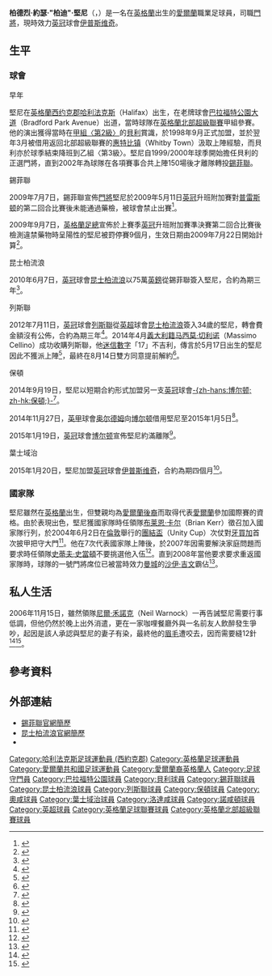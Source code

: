 {{noteTA|G1=足球|G2=FAcup|G3=EPL
|T=zh-hans:帕特里克·肯尼; zh-hk:柏德烈·堅尼;
|1=zh-hans:帕特里克·约瑟夫·"帕迪"·肯尼; zh-hk:柏德烈·約瑟·"柏迪"·堅尼;
|2=zh-hans:帕迪; zh-hk:柏迪;
|3=zh-hans:肯尼; zh-hk:堅尼;
|4=zh-hans:尼尔·沃诺克; zh-hk:尼爾·禾諾克;
|5=zh-hans:貝里; zh-hk:貝利;
|6=zh-hans:沙伊·吉文; zh-hk:沙伊·基雲;
|7=zh-hans:斯迪文·斯汤顿; zh-hk:史提夫·史當頓;
}}
{{Infobox football biography 2
| playername          = 柏迪·堅尼<br />''Paddy Kenny''
| image = 
| caption = 
| fullname            = Patrick Joseph Kenny
| dateofbirth         = {{birth date and age|1978|5|17|df=y}}
| cityofbirth         = [[哈利法克斯_(西約克郡)|哈利法克斯]]
| countryofbirth      = [[英格蘭|英格蘭]]
| height              = {{height|m=1.84}}
| position            = [[門將|門將]]
| currentclub         = [[伊普斯维奇城足球俱乐部|伊普斯维奇]]
| clubnumber          = 35
| youthyears          = 
| youthclubs          = 
| years1              = 1997−1998
| clubs1              = [[巴拉福特公園足球會|巴拉福特公園]]
| caps1               = 42 
| goals1              = 0
| years2              = 1998−2002
| clubs2              = [[貝里足球俱樂部|貝利]]
| caps2               = 133 
| goals2              = 0
| years3              = 1999
| clubs3              = → [[惠特比镇足球會|惠特比镇]]
| caps3               = 8 
| goals3              = 0
| years4              = 2002
| clubs4              = → [[谢菲尔德联足球俱乐部|錫菲聯]]
| caps4               = 12 
| goals4              = 0
| years5              = 2002−2010
| clubs5              = [[谢菲尔德联足球俱乐部|錫菲聯]]
| caps5               = 266 
| goals5              = 0
| years6              = 2010−2012
| clubs6              = [[女王公园巡游者足球俱乐部|昆士柏流浪]]
| caps6               = 77
| goals6              = 0
| years7              = 2012−2014
| clubs7              = [[列斯聯足球會|列斯聯]]
| caps7               = 76
| goals7              = 0
| years8              = 2014−2015
| clubs8              = [[博尔顿足球俱乐部|保頓]]
| caps8               = 0
| goals8              = 0
| years9              = 2014
| clubs9              = → [[奥尔德姆足球俱乐部|奥尔德姆]] 
| caps9               = 3
| goals9              = 0
| years10             = 2015
| clubs10             = [[伊普斯维奇城足球俱乐部|伊普斯维奇]]
| caps10              = 0
| goals10             = 0
| years11 = 2015
| clubs11 = [[贝里足球俱乐部|贝里]]
| caps11 = 0
| goals11 = 0
| years12 = 2016
| clubs12 = [[罗瑟勒姆足球俱乐部|罗瑟勒姆]]
| caps12 = 0
| goals12 = 0
| years13 = 2016–2017
| clubs13 = [[北安普顿足球俱乐部|北安普顿]]
| caps13 = 0
| goals13 = 0
| years14 = 2017–2018
| clubs14 = [[莫爾特比曼尼足球會|莫尔特比曼尼]]
| caps14 = 1
| goals14 = 0
| totalcaps = 619
| totalgoals = 0
| nationalyears1      = 2004−2006
| nationalteam1       = [[愛爾蘭國家足球隊|愛爾蘭]]
| nationalcaps1       = 7 
| nationalgoals1      = 0
| club-update         = 2015年1月20日 (二) 13:30 (UTC)
| nationalteam-update = 2011年4月19日 (二) 08:29 (UTC)
}}
'''柏德烈·約瑟·"柏迪"·堅尼'''（{{lang-en|'''Patrick Joseph "Paddy" Kenny'''}}，{{bd|1978年|5月17日|catIdx=Kenny, Paddy}}）是一名在[[英格蘭|英格蘭]]出生的[[愛爾蘭|愛爾蘭]]職業足球員，司職[[門將|門將]]，現時效力[[英冠|英冠]]球會[[伊普斯维奇城足球俱乐部|伊普斯维奇]]。

==生平==
===球會===
;早年
堅尼在[[英格蘭|英格蘭]][[西约克郡|西约克郡]][[Halifax,_West_Yorkshire|哈利法克斯]]（Halifax）出生，在老牌球會[[Bradford_Park_Avenue_A.F.C.|巴拉福特公園大道]]（Bradford Park Avenue）出道，當時球隊在[[英格蘭北部超級聯賽|英格蘭北部超級聯賽]]甲組參賽。他的演出獲得當時在[[英格蘭足球聯賽|甲組〈第2級〉]]的[[貝里足球俱樂部|貝利]]賞識，於1998年9月正式加盟，並於翌年3月被借用返回北部超級聯賽的[[Whitby_Town_F.C.|惠特比镇]]（Whitby Town）汲取上陣經驗，而貝利亦於球季結束降班到乙組〈第3級〉。堅尼自1999/2000年球季開始擔任貝利的正選門將，直到2002年為球隊在各項賽事合共上陣150場後才離隊轉投[[谢菲尔德联足球俱乐部|錫菲聯]]。

;錫菲聯
2009年7月7日，錫菲聯宣佈[[門將|門將]]堅尼於2009年5月11日[[英冠|英冠]]升班附加賽對[[普雷斯顿足球俱乐部|普雷斯顿]]的第二回合比賽後未能通過藥檢，被球會禁止出賽<ref>{{Cite news | language=en | url=http://news.bbc.co.uk/sport2/hi/football/teams/s/sheff_utd/8137680.stm | title=Goalkeeper Kenny fails drugs test | publisher=''[[BBC_Sport|BBC Sport]]'' | date=2009-07-07 | accessdate=2013-11-24 | archive-date=2021-03-09 | archive-url=https://web.archive.org/web/20210309193353/http://news.bbc.co.uk/sport2/hi/football/teams/s/sheff_utd/8137680.stm | dead-url=no }}</ref>。

2009年9月7日，[[英格蘭足總|英格蘭足總]]宣佈於上賽季[[英冠|英冠]]升班附加賽準決賽第二回合比賽後檢測違禁藥物時呈陽性的堅尼被罸停賽9個月，生效日期由2009年7月22日開始計算<ref>{{Cite news | language=en | url=http://news.bbc.co.uk/sport2/hi/football/teams/s/sheff_utd/8242926.stm | title=Keeper Kenny given nine-month ban | publisher=''[[BBC_Sport|BBC Sport]]'' | date=2009-09-07 | accessdate=2013-11-24 | archive-date=2020-11-09 | archive-url=https://web.archive.org/web/20201109035125/http://news.bbc.co.uk/sport2/hi/football/teams/s/sheff_utd/8242926.stm | dead-url=no }}</ref>。

;昆士柏流浪
2010年6月7日，[[英冠|英冠]]球會[[女王公园巡游者足球俱乐部|昆士柏流浪]]以75萬[[英鎊|英鎊]]從錫菲聯簽入堅尼，合約為期三年<ref>{{Cite news | language=en | url=http://news.bbc.co.uk/sport2/hi/football/teams/q/qpr/8705660.stm | title=QPR sign Sheffield United goalkeeper Paddy Kenny | publisher=''[[BBC_Sport|BBC Sport]]'' | date=2010-06-07 | accessdate=2013-11-24 | archive-date=2010-08-17 | archive-url=https://web.archive.org/web/20100817084239/http://news.bbc.co.uk/sport2/hi/football/teams/q/qpr/8705660.stm | dead-url=no }}</ref>。

;列斯聯
2012年7月11日，[[英冠|英冠]]球會[[列斯聯足球會|列斯聯]]從[[英超|英超]]球會[[女王公园巡游者足球俱乐部|昆士柏流浪]]簽入34歲的堅尼，轉會費金額沒有公佈，合約為期三年<ref>{{Cite news | language= en | url= http://www.bbc.co.uk/sport/0/football/18538963 | title= Paddy Kenny joins Leeds United from QPR | publisher= ''[[BBC_Sport|BBC Sport]]'' | date= 2012-07-11 | accessdate= 2013-11-24 | archive-date= 2014-08-22 | archive-url= https://web.archive.org/web/20140822074934/http://www.bbc.co.uk/sport/0/football/18538963 | dead-url= no }}</ref>。2014年4月[[義大利人|義大利籍]][[w:en:Massimo_Cellino|马西莫·切利诺]]（Massimo Cellino）成功收購列斯聯，他[[迷信|迷信]][[數字|數字]]「17」不吉利，傳言於5月17日出生的堅尼因此不獲派上陣<ref>{{Cite news | language= en | url= http://www.bbc.com/sport/0/football/28153659 | title= Paddy Kenny' dropped by Massimo Cellino because of birth date | publisher= ''[[BBC_Sport|BBC Sport]]'' | date= 2014-07-03 | accessdate= 2014-09-20 | archive-date= 2015-12-04 | archive-url= https://web.archive.org/web/20151204060351/http://www.bbc.com/sport/0/football/28153659 | dead-url= no }}</ref>，最終在8月14日雙方同意提前解約<ref>{{Cite news | language= en | url= http://www.bbc.com/sport/0/football/28835544 | title= Leeds United: Paddy Kenny leaves by mutual consent | publisher= ''[[BBC_Sport|BBC Sport]]'' | date= 2014-08-18 | accessdate= 2014-09-20 | archive-date= 2015-09-24 | archive-url= https://web.archive.org/web/20150924211240/http://www.bbc.com/sport/0/football/28835544 | dead-url= no }}</ref>。

;保頓
2014年9月19日，堅尼以短期合約形式加盟另一支[[英冠|英冠]]球會[[博尔顿足球俱乐部|-{zh-hans:博尔顿; zh-hk:保頓;}-]]<ref>{{Cite news | language= en | url= http://www.bbc.com/sport/0/football/29285414 | title= Paddy Kenny: Bolton Wanderers sign former Leeds goalkeeper | publisher= ''[[BBC_Sport|BBC Sport]]'' | date= 2014-09-19 | accessdate= 2014-09-20 | archive-date= 2015-09-24 | archive-url= https://web.archive.org/web/20150924212554/http://www.bbc.com/sport/0/football/29285414 | dead-url= no }}</ref>。

2014年11月27日，[[英甲|英甲]]球會[[奥尔德姆足球俱乐部|奥尔德姆]]向[[博尔顿足球俱乐部|博尔顿]]借用堅尼至2015年1月5日<ref>{{Cite news | language= en | url= http://www.bbc.com/sport/0/football/30225732 | title= Oldham Athletic: Bolton pair Paddy Kenny and Tom Youngs join | publisher= ''[[BBC_Sport|BBC Sport]]'' | date= 2014-11-27 | accessdate= 2015-01-20 | archive-date= 2015-09-24 | archive-url= https://web.archive.org/web/20150924214334/http://www.bbc.com/sport/0/football/30225732 | dead-url= no }}</ref>。

2015年1月19日，[[英冠|英冠]]球會[[博尔顿足球俱乐部|博尔顿]]宣佈堅尼約滿離隊<ref>{{Cite news | language= en | url= http://www.bwfc.co.uk/news/article/paddy-kenny-leaves-bolton-wanderers-2213829.aspx | title= Paddy Kenny leaves Bolton Wanderers | publisher= ''Bolton Wanderers FC'' | date= 2015-01-19 | accessdate= 2015-01-20 | archive-date= 2015-09-23 | archive-url= https://web.archive.org/web/20150923221509/http://www.bwfc.co.uk/news/article/paddy-kenny-leaves-bolton-wanderers-2213829.aspx | dead-url= no }}</ref>。

;葉士域治
2015年1月20日，堅尼加盟[[英冠|英冠]]球會[[伊普斯维奇城足球俱乐部|伊普斯维奇]]，合約為期四個月<ref>{{Cite news | language= en | url= http://www.bbc.com/sport/0/football/30897440 | title= Paddy Kenny: Ipswich Town sign veteran goalkeeper | publisher= ''[[BBC_Sport|BBC Sport]]'' | date= 2015-01-20 | accessdate= 2015-01-20 | archive-date= 2015-09-24 | archive-url= https://web.archive.org/web/20150924220654/http://www.bbc.com/sport/0/football/30897440 | dead-url= no }}</ref>。

===國家隊===
堅尼雖然在[[英格蘭|英格蘭]]出生，但雙親均為[[愛爾蘭人|愛爾蘭後裔]]而取得代表[[愛爾蘭國家足球隊|愛爾蘭]]參加國際賽的資格。由於表現出色，堅尼獲國家隊時任領隊[[Brian_Kerr_(football_manager)|布莱恩·卡尔]]（Brian Kerr）徵召加入國家隊行列，於2004年6月2日在[[倫敦|倫敦]]舉行的[[團結盃|團結盃]]（Unity Cup）次仗對[[牙買加國家足球隊|牙買加]]首次披甲把守大門<ref name="international debut">{{Cite news
| language = en
| url = http://www.independent.co.uk/sport/football/internationals/barrett-shores-up-makeshift-ireland-730899.html
| title = Barrett shores up makeshift Ireland
| accessdate = 2008-12-30
| publisher = ''independent.co.uk''
| date = 2004-06-03
}}</ref>。他在7次代表國家隊上陣後，於2007年因需要解決家庭問題而要求時任領隊[[史蒂夫·史當頓|史蒂夫·史當頓]]不要挑選他入伍<ref name="international break">{{Cite web
| language = en
| url = http://www.fai.ie/index.php?option=com_content&task=view&id=1641&Itemid=9
| title = Kenny to take a break
| accessdate = 2008-12-30
| publisher = [[愛爾蘭足球協會|''fai.ie'']]
| date = 2007-01-27
| archive-date = 2019-11-01
| archive-url = https://web.archive.org/web/20191101211629/https://www.fai.ie/index.php?option=com_content&task=view&id=1641&Itemid=9
| dead-url = no
}}</ref>。直到2008年當他要求要求重返國家隊時，球隊的一號門將席位已被當時效力[[曼彻斯特城足球俱乐部|曼城]]的[[沙伊·吉文|沙伊·吉文]]霸佔<ref name="international return possible">{{Cite web
 |url         = http://www.sufc.premiumtv.co.uk/page/PlayersLog/0,,10418~1422307,00.html
 |title       = Paddy on hunger
 |accessdate  = 2008-12-30
 |publisher   = [[谢菲尔德联足球俱乐部|''sufc.co.uk'']]
 |date        = 2008-10-16
 |deadurl     = yes
 |archiveurl  = https://web.archive.org/web/20081019033001/http://www.sufc.premiumtv.co.uk/page/PlayersLog/0,,10418~1422307,00.html
 |archivedate = 2008年10月19日
 |df          = 
}}</ref>。

==私人生活==
2006年11月15日，雖然領隊[[尼爾·禾諾克|尼爾·禾諾克]]（Neil Warnock）一再告誡堅尼需要行事低調，但他仍然於晚上出外消遣，更在一家咖哩餐廳外與一名前友人飲醉發生爭吵，起因是該人承認與堅尼的妻子有染，最終他的[[眉毛|眉毛]]遭咬去，因而需要縫12針<ref name="brawl1">{{Cite news
 |language   = en
 |url        = http://www.thesun.co.uk/article/0,,2-2006530336,00.html
 |title      = Star's pal bites off eyebrow
 |accessdate = 2008-12-30
 |publisher  = ''thesun.co.uk''
 |date       = 2006-11-16
}}{{dead link|date=2017年12月 |bot=InternetArchiveBot |fix-attempted=yes }}</ref><ref name="brawl2">{{Cite news
| language = en
| url = http://news.bbc.co.uk/sport1/hi/football/teams/s/sheff_utd/6155236.stm
| title = Warnock furious after Kenny brawl
| accessdate = 2008-12-30
| publisher = ''[[BBC_Sport|BBC Sport]]''
| date = 2006-11-16
}}</ref>。

==參考資料==
{{reflist|2}}

==外部連結==
*[https://web.archive.org/web/20081207011045/http://www.sufc.premiumtv.co.uk/page/ProfilesDetail/0,,10418~9001,00.html 錫菲聯官網簡歷]
*[https://web.archive.org/web/20110610090106/http://www.qpr.co.uk/page/ProfilesDetail/0,,10373,00.html 昆士柏流浪官網簡歷]
*{{soccerbase|15285|柏地·堅尼}}

{{2010/11年英冠PFA年度最佳陣容}}

{{DEFAULTSORT:Kenny, Paddy}}
[[Category:哈利法克斯足球運動員_(西約克郡)|Category:哈利法克斯足球運動員 (西約克郡)]]
[[Category:英格蘭足球運動員|Category:英格蘭足球運動員]]
[[Category:愛爾蘭共和國足球運動員|Category:愛爾蘭共和國足球運動員]]
[[Category:愛爾蘭裔英格蘭人|Category:愛爾蘭裔英格蘭人]]
[[Category:足球守門員|Category:足球守門員]]
[[Category:巴拉福特公園球員|Category:巴拉福特公園球員]]
[[Category:貝利球員|Category:貝利球員]]
[[Category:錫菲聯球員|Category:錫菲聯球員]]
[[Category:昆士柏流浪球員|Category:昆士柏流浪球員]]
[[Category:列斯聯球員|Category:列斯聯球員]]
[[Category:保頓球員|Category:保頓球員]]
[[Category:奧咸球員|Category:奧咸球員]]
[[Category:葉士域治球員|Category:葉士域治球員]]
[[Category:洛達咸球員|Category:洛達咸球員]]
[[Category:諾咸頓球員|Category:諾咸頓球員]]
[[Category:英超球員|Category:英超球員]]
[[Category:英格蘭足球聯賽球員|Category:英格蘭足球聯賽球員]]
[[Category:英格蘭北部超級聯賽球員|Category:英格蘭北部超級聯賽球員]]